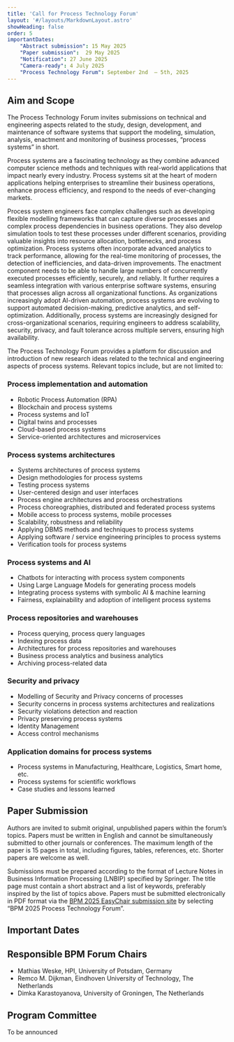 ```yaml
---
title: 'Call for Process Technology Forum'
layout: '#/layouts/MarkdownLayout.astro'
showHeading: false
order: 5
importantDates:
    "Abstract submission": 15 May 2025
    "Paper submission":  29 May 2025
    "Notification": 27 June 2025
    "Camera-ready": 4 July 2025
    "Process Technology Forum": September 2nd  – 5th, 2025
---
```


## Aim and Scope

The Process Technology Forum invites submissions on technical and engineering aspects related to the study, design, development, and maintenance of software systems that support the modeling, simulation, analysis, enactment and monitoring of business processes, “process systems” in short. 

Process systems are a fascinating technology as they combine advanced computer science methods and techniques with real-world applications that impact nearly every industry.  Process systems sit at the heart of modern applications helping enterprises to streamline their business operations, enhance process efficiency, and respond to the needs of ever-changing markets.

Process system engineers face complex challenges such as developing flexible modelling frameworks that can capture diverse processes and complex process dependencies in business operations. They also develop simulation tools to test these processes under different scenarios, providing valuable insights into resource allocation, bottlenecks, and process optimization. Process systems often incorporate advanced analytics to track performance, allowing for the real-time monitoring of processes, the detection of inefficiencies, and data-driven improvements. The enactment component needs to be able to handle large numbers of concurrently executed processes efficiently, securely, and reliably. It further requires a seamless integration with various enterprise software systems, ensuring that processes align across all organizational functions. As organizations increasingly adopt AI-driven automation, process systems are evolving to support automated decision-making, predictive analytics, and self-optimization. Additionally, process systems are increasingly designed for cross-organizational scenarios, requiring engineers to address scalability, security, privacy, and fault tolerance across multiple servers, ensuring high availability.

The Process Technology Forum provides a platform for discussion and introduction of new research ideas related to the technical and engineering aspects of process systems. Relevant topics include, but are not limited to:

### Process implementation and automation

  * Robotic Process Automation (RPA)
  * Blockchain and process systems
  * Process systems and IoT
  * Digital twins and processes
  * Cloud-based process systems
  * Service-oriented architectures and microservices

### Process systems architectures
  * Systems architectures of process systems
  * Design methodologies for process systems
  * Testing process systems
  * User-centered design and user interfaces
  * Process engine architectures and process orchestrations
  * Process choreographies, distributed and federated process systems
  * Mobile access to process systems, mobile processes
  * Scalability, robustness and reliability
  * Applying DBMS methods and techniques to process systems
  * Applying software / service engineering principles to process systems
  * Verification tools for process systems

### Process systems and AI
  * Chatbots for interacting with process system components
  * Using Large Language Models for generating process models
  * Integrating process systems with symbolic AI & machine learning
  * Fairness, explainability and adoption of intelligent process systems

### Process repositories and warehouses
  *  Process querying, process query languages
  *  Indexing process data
  *  Architectures for process repositories and warehouses
  *  Business process analytics and business analytics
  *  Archiving process-related data

### Security and privacy
  * Modelling of Security and Privacy concerns of processes
  * Security concerns in process systems architectures and realizations
  * Security violations detection and reaction
  * Privacy preserving process systems
  * Identity Management
  * Access control mechanisms

### Application domains for process systems
  * Process systems in Manufacturing, Healthcare, Logistics, Smart home, etc.
  * Process systems for scientific workflows
  * Case studies and lessons learned

## Paper Submission

Authors are invited to submit original, unpublished papers within the forum’s topics. Papers must be written in English and cannot be simultaneously submitted to other journals or conferences. The maximum length of the paper is 15 pages in total, including figures, tables, references, etc. Shorter papers are welcome as well.

Submissions must be prepared according to the format of Lecture Notes in Business Information Processing (LNBIP) specified by Springer. The title page must contain a short abstract and a list of keywords, preferably inspired by the list of topics above. Papers must be submitted electronically in PDF format via the [BPM 2025 EasyChair submission site](https://easychair.org/conferences/?conf=bpm2025) by selecting “BPM 2025 Process Technology Forum”. 

## Important Dates

<ImportantDates importantDates={frontmatter.importantDates}/>

## Responsible BPM Forum Chairs

* Mathias Weske, HPI, University of Potsdam, Germany
* Remco M. Dijkman, Eindhoven University of Technology, The Netherlands
* Dimka Karastoyanova, University of Groningen, The Netherlands

## Program Committee

To be announced
